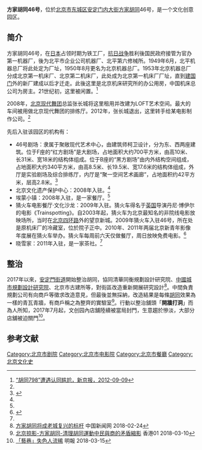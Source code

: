 '''方家胡同46号'''，位於[[北京市|北京市]][[东城区|东城区]][[安定门内大街|安定门内大街]][[方家胡同|方家胡同]]46号，是一个文化创意园区。

==简介==
方家胡同46号，在[[日本|日本]]占领时期为铁工厂，[[抗日战争|抗日战争]]胜利後国民政府接管为官办第一机器厂，後为北平市企业公司机器厂、北平第六修械所。1949年6月，北平机器总厂将此处定为厂址，1950年8月更名为北京机器总厂。1953年北京机器总厂分成北京第一机床厂、北京第二机床厂，此处成为北京第一机床厂厂址，直到[[建国门_(北京)|建国门]]外的新厂建成以后才迁走。此後这里是北京机床研究所的办公用房，中国机床总公司为房主。21世纪初，这里被闲置。<ref name=xjb>[http://epaper.bjnews.com.cn/html/2012-09/09/content_370844.htm?div=-1 “胡同798”遭遇认同尴尬，新京报，2012-09-09]</ref>

2008年，[[北京现代舞团|北京现代舞团]]总监张长城将这里租用并改建为LOFT艺术空间。最大的车间被用做北京现代舞团的排练厅。2012年，张长城退出，这里转手给某电影制作公司。<ref name=xjb/>

先后入驻该园区的机构有：
*46号剧场：隶属于聚敞现代艺术中心，由建筑师柯卫设计，分为东、西两座建筑。位于F座的“红方剧场”是大剧场，占地面积大约700平方米，由高10米、长31米、宽18米的结构体组成。位于B座的“黑方剧场”由内外结构空间组成，占地面积大约340平方米，由高8.5米、长19.5米、宽17.6米的结构体组成，外厅是实验剧场及综合排练厅，内厅是“聚一空间艺术画廊”，占地面积约42平方米，层高2.8米。<ref>{{Cite web |url=http://www.visitbeijing.com.cn/yanchu/tjcg/n214878619.shtml |title=方家胡同46号院尚剧场，北京旅游网，2013-07-29 |accessdate=2016-08-21 |archive-date=2013-11-03 |archive-url=https://web.archive.org/web/20131103022352/http://www.visitbeijing.com.cn/yanchu/tjcg/n214878619.shtml |dead-url=no }}</ref>
*北京文化遗产保护中心：2008年入驻。<ref name=xjb/>
*埃蒙小镇：2008年入驻，是一家餐厅。<ref name=xjb/>
*猜火车电影餐厅·文化沙龙：2009年入驻。猜火车得名于[[英国|英国]]导演丹尼·博伊尔的电影《Trainspotting》。自2003年起，猜火车为北京最知名的非院线电影放映场所，当时在[[北京四环路|北京四环路]]外的望京新城。2009年猜火车入驻46号，所在处是原机床厂的冷藏室，位於院子正中。2010年、2011年两届北京新青年影像年度展在猜火车举办。猜火车每周前六天仅做餐厅，周日放映免费电影。<ref name=zgw>{{Cite web |url=http://news.china.com.cn/txt/2014-12/11/content_34291844.htm |title=方家胡同46号：打捞胡同深处的时尚，中国网，2014-12-11 |accessdate=2016-08-21 |archive-date=2017-04-12 |archive-url=https://web.archive.org/web/20170412193719/http://news.china.com.cn/txt/2014-12/11/content_34291844.htm |dead-url=no }}</ref>
*晓雪家：2011年入驻，是一家茶社。<ref name=zgw/>

== 整治 ==
2017年以來，[[安定门街道|安定門街道]]開始整治胡同，協同清華同衡規劃設計研究院、[[中国城市规划设计研究院|中國城市規劃設計研究院]]、北京市古建所等，對街區改造重新開展研究設計<ref>[http://www.bj.chinanews.com/news/2018/0224/63427.html 方家胡同将成老城复兴的标杆] {{Wayback|url=http://www.bj.chinanews.com/news/2018/0224/63427.html |date=20180315200236 }} 中国新闻网 2018-02-24</ref>。中間負責規劃公司有向商戶等徵求改造意見，但最後並無採納，改造結果是每條[[胡同|胡同]]效果為一樣的青瓦青牆，有商戶稱之為整齊的實驗室<ref>[https://www.hk01.com/%E4%B8%AD%E5%9C%8B/165582/-%E5%8C%97%E4%BA%AC%E6%8E%A0%E5%BD%B1-%E6%96%B9%E5%AE%B6%E8%83%A1%E5%90%8C-%E6%B8%85%E7%90%86%E8%83%A1%E5%90%8C%E9%81%8B%E5%8B%95%E4%B8%AD%E6%B0%91%E8%88%87%E5%95%86%E7%9A%84%E7%9F%9B%E7%9B%BE%E7%B8%AE%E5%BD%B1 北京掠影-方家胡同-清理胡同運動中民與商的矛盾縮影] 香港01 2018-03-10</ref>。行動以整治舖頭「'''開牆打洞'''」而為人所知，2017年7月起，文创园內店舖陸續被當局封門，生意趨於慘淡，大部分店舖被迫關門<ref>[https://news.mingpao.com/pns/dailynews/web_tc/article/20180315/s00013/1521050293482 「藝巷」失色人流稀] {{Wayback|url=https://news.mingpao.com/pns/dailynews/web_tc/article/20180315/s00013/1521050293482 |date=20180315200307 }} 明報 2018-03-15</ref>。

==参考文献==
{{reflist}}

[[Category:北京市剧院|Category:北京市剧院]]
[[Category:北京市电影院|Category:北京市电影院]]
[[Category:北京市餐廳|Category:北京市餐廳]]
[[Category:北京文化史|Category:北京文化史]]